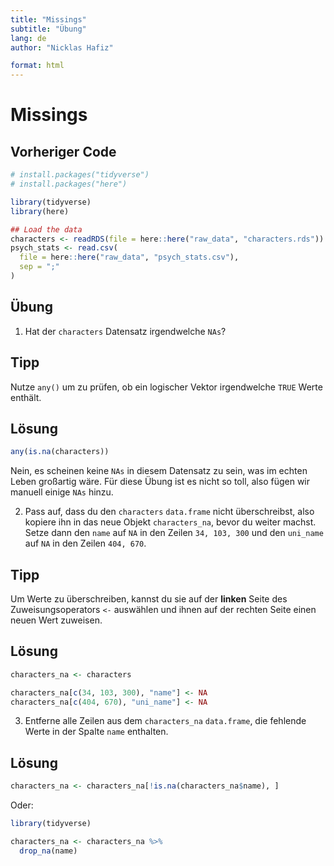 ```yaml
---
title: "Missings"
subtitle: "Übung"
lang: de
author: "Nicklas Hafiz"

format: html
---
```



# Missings
::: {.callout-caution icon="false" collapse="true"}
## Vorheriger Code

```r
# install.packages("tidyverse")
# install.packages("here")

library(tidyverse)
library(here)

## Load the data
characters <- readRDS(file = here::here("raw_data", "characters.rds"))
psych_stats <- read.csv(
  file = here::here("raw_data", "psych_stats.csv"),
  sep = ";"
)
```
:::

## Übung

1.  Hat der `characters` Datensatz irgendwelche `NAs`?

::: {.callout-tip collapse="true"}
## Tipp

Nutze `any()` um zu prüfen, ob ein logischer Vektor irgendwelche `TRUE` Werte enthält.
:::

::: {.callout-caution collapse="true"}
## Lösung

```r
any(is.na(characters))
```

Nein, es scheinen keine `NAs` in diesem Datensatz zu sein, was im echten Leben großartig wäre. Für diese Übung ist es nicht so toll, also fügen wir manuell einige `NAs` hinzu.
:::

2.  Pass auf, dass du den `characters` `data.frame` nicht überschreibst, also kopiere ihn in das neue Objekt `characters_na`, bevor du weiter machst. Setze dann den `name` auf `NA` in den Zeilen `34, 103, 300` und den `uni_name` auf `NA` in den Zeilen `404, 670`.


::: {.callout-tip collapse="true"}
## Tipp
Um Werte zu überschreiben, kannst du sie auf der **linken** Seite des Zuweisungsoperators `<-` auswählen und ihnen auf der rechten Seite einen neuen Wert zuweisen.
:::

::: {.callout-caution collapse="true"}
## Lösung

```r
characters_na <- characters

characters_na[c(34, 103, 300), "name"] <- NA
characters_na[c(404, 670), "uni_name"] <- NA
```
:::

3.  Entferne alle Zeilen aus dem `characters_na` `data.frame`, die fehlende Werte in der Spalte `name` enthalten. 

::: {.callout-caution collapse="true"}
## Lösung

```r
characters_na <- characters_na[!is.na(characters_na$name), ]
```

Oder:

::: tidy
```r
library(tidyverse)

characters_na <- characters_na %>%
  drop_na(name)
```
:::
:::

